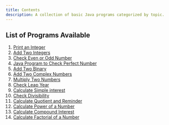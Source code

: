 ```yaml
---
title: Contents
description: A collection of basic Java programs categorized by topic.
---
```


## List of Programs Available

1. [Print an Integer](/programs/print-an-integer)
2. [Add Two Integers](/programs/add-two-integers)
3. [Check Even or Odd Number](/programs/check-even-or-odd)
4. [Java Program to Check Perfect Number](/programs/java-program-to-check-perfect-number)
5. [Add Two Binary](/programs/java-program-to-add-two-binary-numbers)
6. [Add Two Complex Numbers](/programs/java-program-to-add-two-complex-numbers)
7. [Multiply Two Numbers](/programs/multiply-two-numbers)
8. [Check Leap Year](/programs/java-program-to-check-Leap-year)
9. [Calculate Simple interest](/programs/calculate-simple-interest)
10. [Check Divisibility](/programs/java-program-to-check-divisbility)
11. [Calculate Quotient and Reminder](/programs/find-quotient-and-reminder)
12. [Calculate Power of a Number](/programs/calculate-power-of-a-number)
13. [Calculate Compound Interest](/programs/calculate-compound-interest)
14. [Calculate Factorial of a Number](/programs/factorial-in-java)
